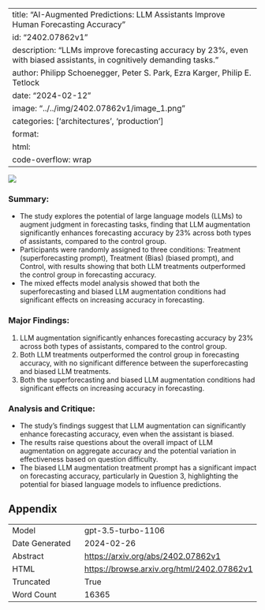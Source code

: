 
---
title: "AI-Augmented Predictions: LLM Assistants Improve Human Forecasting Accuracy"
id: "2402.07862v1"
description: "LLMs improve forecasting accuracy by 23%, even with biased assistants, in cognitively demanding tasks."
author: Philipp Schoenegger, Peter S. Park, Ezra Karger, Philip E. Tetlock
date: "2024-02-12"
image: "../../img/2402.07862v1/image_1.png"
categories: ['architectures', 'production']
format:
  html:
    code-overflow: wrap
---

![](../../img/2402.07862v1/image_1.png)

### Summary:
- The study explores the potential of large language models (LLMs) to augment judgment in forecasting tasks, finding that LLM augmentation significantly enhances forecasting accuracy by 23% across both types of assistants, compared to the control group.
- Participants were randomly assigned to three conditions: Treatment (superforecasting prompt), Treatment (Bias) (biased prompt), and Control, with results showing that both LLM treatments outperformed the control group in forecasting accuracy.
- The mixed effects model analysis showed that both the superforecasting and biased LLM augmentation conditions had significant effects on increasing accuracy in forecasting.

### Major Findings:
1. LLM augmentation significantly enhances forecasting accuracy by 23% across both types of assistants, compared to the control group.
2. Both LLM treatments outperformed the control group in forecasting accuracy, with no significant difference between the superforecasting and biased LLM treatments.
3. Both the superforecasting and biased LLM augmentation conditions had significant effects on increasing accuracy in forecasting.

### Analysis and Critique:
- The study's findings suggest that LLM augmentation can significantly enhance forecasting accuracy, even when the assistant is biased.
- The results raise questions about the overall impact of LLM augmentation on aggregate accuracy and the potential variation in effectiveness based on question difficulty.
- The biased LLM augmentation treatment prompt has a significant impact on forecasting accuracy, particularly in Question 3, highlighting the potential for biased language models to influence predictions.

## Appendix

|          |          |
|----------|----------|
| Model     | gpt-3.5-turbo-1106       |
| Date Generated     | 2024-02-26       |
| Abstract | [https://arxiv.org/abs/2402.07862v1](https://arxiv.org/abs/2402.07862v1)        |
| HTML     | [https://browse.arxiv.org/html/2402.07862v1](https://browse.arxiv.org/html/2402.07862v1)       |
| Truncated       | True       |
| Word Count       | 16365       |